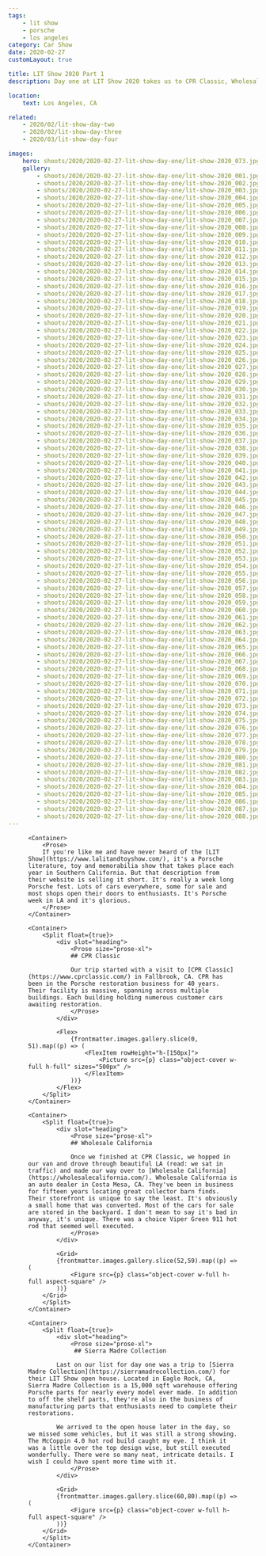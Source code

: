```yaml
---
tags:
    - lit show
    - porsche
    - los angeles
category: Car Show
date: 2020-02-27
customLayout: true

title: LIT Show 2020 Part 1
description: Day one at LIT Show 2020 takes us to CPR Classic, Wholesale California and the Sierra Madre Collection open house.

location:
    text: Los Angeles, CA

related:
    - 2020/02/lit-show-day-two
    - 2020/02/lit-show-day-three
    - 2020/03/lit-show-day-four

images:
    hero: shoots/2020/2020-02-27-lit-show-day-one/lit-show-2020_073.jpg
    gallery:
        - shoots/2020/2020-02-27-lit-show-day-one/lit-show-2020_001.jpg
        - shoots/2020/2020-02-27-lit-show-day-one/lit-show-2020_002.jpg
        - shoots/2020/2020-02-27-lit-show-day-one/lit-show-2020_003.jpg
        - shoots/2020/2020-02-27-lit-show-day-one/lit-show-2020_004.jpg
        - shoots/2020/2020-02-27-lit-show-day-one/lit-show-2020_005.jpg
        - shoots/2020/2020-02-27-lit-show-day-one/lit-show-2020_006.jpg
        - shoots/2020/2020-02-27-lit-show-day-one/lit-show-2020_007.jpg
        - shoots/2020/2020-02-27-lit-show-day-one/lit-show-2020_008.jpg
        - shoots/2020/2020-02-27-lit-show-day-one/lit-show-2020_009.jpg
        - shoots/2020/2020-02-27-lit-show-day-one/lit-show-2020_010.jpg
        - shoots/2020/2020-02-27-lit-show-day-one/lit-show-2020_011.jpg
        - shoots/2020/2020-02-27-lit-show-day-one/lit-show-2020_012.jpg
        - shoots/2020/2020-02-27-lit-show-day-one/lit-show-2020_013.jpg
        - shoots/2020/2020-02-27-lit-show-day-one/lit-show-2020_014.jpg
        - shoots/2020/2020-02-27-lit-show-day-one/lit-show-2020_015.jpg
        - shoots/2020/2020-02-27-lit-show-day-one/lit-show-2020_016.jpg
        - shoots/2020/2020-02-27-lit-show-day-one/lit-show-2020_017.jpg
        - shoots/2020/2020-02-27-lit-show-day-one/lit-show-2020_018.jpg
        - shoots/2020/2020-02-27-lit-show-day-one/lit-show-2020_019.jpg
        - shoots/2020/2020-02-27-lit-show-day-one/lit-show-2020_020.jpg
        - shoots/2020/2020-02-27-lit-show-day-one/lit-show-2020_021.jpg
        - shoots/2020/2020-02-27-lit-show-day-one/lit-show-2020_022.jpg
        - shoots/2020/2020-02-27-lit-show-day-one/lit-show-2020_023.jpg
        - shoots/2020/2020-02-27-lit-show-day-one/lit-show-2020_024.jpg
        - shoots/2020/2020-02-27-lit-show-day-one/lit-show-2020_025.jpg
        - shoots/2020/2020-02-27-lit-show-day-one/lit-show-2020_026.jpg
        - shoots/2020/2020-02-27-lit-show-day-one/lit-show-2020_027.jpg
        - shoots/2020/2020-02-27-lit-show-day-one/lit-show-2020_028.jpg
        - shoots/2020/2020-02-27-lit-show-day-one/lit-show-2020_029.jpg
        - shoots/2020/2020-02-27-lit-show-day-one/lit-show-2020_030.jpg
        - shoots/2020/2020-02-27-lit-show-day-one/lit-show-2020_031.jpg
        - shoots/2020/2020-02-27-lit-show-day-one/lit-show-2020_032.jpg
        - shoots/2020/2020-02-27-lit-show-day-one/lit-show-2020_033.jpg
        - shoots/2020/2020-02-27-lit-show-day-one/lit-show-2020_034.jpg
        - shoots/2020/2020-02-27-lit-show-day-one/lit-show-2020_035.jpg
        - shoots/2020/2020-02-27-lit-show-day-one/lit-show-2020_036.jpg
        - shoots/2020/2020-02-27-lit-show-day-one/lit-show-2020_037.jpg
        - shoots/2020/2020-02-27-lit-show-day-one/lit-show-2020_038.jpg
        - shoots/2020/2020-02-27-lit-show-day-one/lit-show-2020_039.jpg
        - shoots/2020/2020-02-27-lit-show-day-one/lit-show-2020_040.jpg
        - shoots/2020/2020-02-27-lit-show-day-one/lit-show-2020_041.jpg
        - shoots/2020/2020-02-27-lit-show-day-one/lit-show-2020_042.jpg
        - shoots/2020/2020-02-27-lit-show-day-one/lit-show-2020_043.jpg
        - shoots/2020/2020-02-27-lit-show-day-one/lit-show-2020_044.jpg
        - shoots/2020/2020-02-27-lit-show-day-one/lit-show-2020_045.jpg
        - shoots/2020/2020-02-27-lit-show-day-one/lit-show-2020_046.jpg
        - shoots/2020/2020-02-27-lit-show-day-one/lit-show-2020_047.jpg
        - shoots/2020/2020-02-27-lit-show-day-one/lit-show-2020_048.jpg
        - shoots/2020/2020-02-27-lit-show-day-one/lit-show-2020_049.jpg
        - shoots/2020/2020-02-27-lit-show-day-one/lit-show-2020_050.jpg
        - shoots/2020/2020-02-27-lit-show-day-one/lit-show-2020_051.jpg
        - shoots/2020/2020-02-27-lit-show-day-one/lit-show-2020_052.jpg
        - shoots/2020/2020-02-27-lit-show-day-one/lit-show-2020_053.jpg
        - shoots/2020/2020-02-27-lit-show-day-one/lit-show-2020_054.jpg
        - shoots/2020/2020-02-27-lit-show-day-one/lit-show-2020_055.jpg
        - shoots/2020/2020-02-27-lit-show-day-one/lit-show-2020_056.jpg
        - shoots/2020/2020-02-27-lit-show-day-one/lit-show-2020_057.jpg
        - shoots/2020/2020-02-27-lit-show-day-one/lit-show-2020_058.jpg
        - shoots/2020/2020-02-27-lit-show-day-one/lit-show-2020_059.jpg
        - shoots/2020/2020-02-27-lit-show-day-one/lit-show-2020_060.jpg
        - shoots/2020/2020-02-27-lit-show-day-one/lit-show-2020_061.jpg
        - shoots/2020/2020-02-27-lit-show-day-one/lit-show-2020_062.jpg
        - shoots/2020/2020-02-27-lit-show-day-one/lit-show-2020_063.jpg
        - shoots/2020/2020-02-27-lit-show-day-one/lit-show-2020_064.jpg
        - shoots/2020/2020-02-27-lit-show-day-one/lit-show-2020_065.jpg
        - shoots/2020/2020-02-27-lit-show-day-one/lit-show-2020_066.jpg
        - shoots/2020/2020-02-27-lit-show-day-one/lit-show-2020_067.jpg
        - shoots/2020/2020-02-27-lit-show-day-one/lit-show-2020_068.jpg
        - shoots/2020/2020-02-27-lit-show-day-one/lit-show-2020_069.jpg
        - shoots/2020/2020-02-27-lit-show-day-one/lit-show-2020_070.jpg
        - shoots/2020/2020-02-27-lit-show-day-one/lit-show-2020_071.jpg
        - shoots/2020/2020-02-27-lit-show-day-one/lit-show-2020_072.jpg
        - shoots/2020/2020-02-27-lit-show-day-one/lit-show-2020_073.jpg
        - shoots/2020/2020-02-27-lit-show-day-one/lit-show-2020_074.jpg
        - shoots/2020/2020-02-27-lit-show-day-one/lit-show-2020_075.jpg
        - shoots/2020/2020-02-27-lit-show-day-one/lit-show-2020_076.jpg
        - shoots/2020/2020-02-27-lit-show-day-one/lit-show-2020_077.jpg
        - shoots/2020/2020-02-27-lit-show-day-one/lit-show-2020_078.jpg
        - shoots/2020/2020-02-27-lit-show-day-one/lit-show-2020_079.jpg
        - shoots/2020/2020-02-27-lit-show-day-one/lit-show-2020_080.jpg
        - shoots/2020/2020-02-27-lit-show-day-one/lit-show-2020_081.jpg
        - shoots/2020/2020-02-27-lit-show-day-one/lit-show-2020_082.jpg
        - shoots/2020/2020-02-27-lit-show-day-one/lit-show-2020_083.jpg
        - shoots/2020/2020-02-27-lit-show-day-one/lit-show-2020_084.jpg
        - shoots/2020/2020-02-27-lit-show-day-one/lit-show-2020_085.jpg
        - shoots/2020/2020-02-27-lit-show-day-one/lit-show-2020_086.jpg
        - shoots/2020/2020-02-27-lit-show-day-one/lit-show-2020_087.jpg
        - shoots/2020/2020-02-27-lit-show-day-one/lit-show-2020_088.jpg
---
```



<Section>
    <Container size="large">
        <Figure src={frontmatter.images.hero} />
    </Container>

    <Container>
        <Prose>
        If you're like me and have never heard of the [LIT Show](https://www.lalitandtoyshow.com/), it's a Porsche literature, toy and memorabilia show that takes place each year in Southern California. But that description from their website is selling it short. It's really a week long Porsche fest. Lots of cars everywhere, some for sale and most shops open their doors to enthusiasts. It's Porsche week in LA and it's glorious.
        </Prose>
    </Container>

    <Container>
        <Split float={true}>
            <div slot="heading">
                <Prose size="prose-xl">
                ## CPR Classic

                Our trip started with a visit to [CPR Classic](https://www.cprclassic.com/) in Fallbrook, CA. CPR has been in the Porsche restoration business for 40 years. Their facility is massive, spanning across multiple buildings. Each building holding numerous customer cars awaiting restoration.
                </Prose>
            </div>

            <Flex>
                {frontmatter.images.gallery.slice(0, 51).map((p) => (
                    <FlexItem rowHeight="h-[150px]">
                        <Picture src={p} class="object-cover w-full h-full" sizes="500px" />
                    </FlexItem>
                ))}
            </Flex>
        </Split>
    </Container>

    <Container>
        <Split float={true}>
            <div slot="heading">
                <Prose size="prose-xl">
                ## Wholesale California

                Once we finished at CPR Classic, we hopped in our van and drove through beautiful LA (read: we sat in traffic) and made our way over to [Wholesale California](https://wholesalecalifornia.com/). Wholesale California is an auto dealer in Costa Mesa, CA. They've been in business for fifteen years locating great collector barn finds. Their storefront is unique to say the least. It's obviously a small home that was converted. Most of the cars for sale are stored in the backyard. I don't mean to say it's bad in anyway, it's unique. There was a choice Viper Green 911 hot rod that seemed well executed.
                </Prose>
            </div>

            <Grid>
            {frontmatter.images.gallery.slice(52,59).map((p) => (
                <Figure src={p} class="object-cover w-full h-full aspect-square" />
            ))}
        </Grid>
        </Split>
    </Container>

    <Container>
        <Split float={true}>
            <div slot="heading">
                <Prose size="prose-xl">
                 ## Sierra Madre Collection

            Last on our list for day one was a trip to [Sierra Madre Collection](https://sierramadrecollection.com/) for their LIT Show open house. Located in Eagle Rock, CA, Sierra Madre Collection is a 15,000 sqft warehouse offering Porsche parts for nearly every model ever made. In addition to off the shelf parts, they're also in the business of manufacturing parts that enthusiasts need to complete their restorations.

            We arrived to the open house later in the day, so we missed some vehicles, but it was still a strong showing. The McCoppin 4.0 hot rod build caught my eye. I think it was a little over the top design wise, but still executed wonderfully. There were so many neat, intricate details. I wish I could have spent more time with it.
                </Prose>
            </div>

            <Grid>
            {frontmatter.images.gallery.slice(60,80).map((p) => (
                <Figure src={p} class="object-cover w-full h-full aspect-square" />
            ))}
        </Grid>
        </Split>
    </Container>

</Section>

